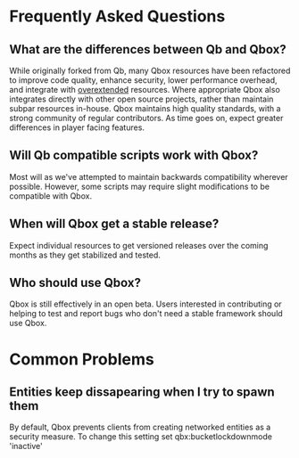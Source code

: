 # Frequently Asked Questions

## What are the differences between Qb and Qbox?

While originally forked from Qb, many Qbox resources have been refactored to improve code quality, enhance security, lower performance overhead, and integrate with [overextended](https://overextended.dev) resources.
Where appropriate Qbox also integrates directly with other open source projects, rather than maintain subpar resources in-house.
Qbox maintains high quality standards, with a strong community of regular contributors. As time goes on, expect greater differences in player facing features.

## Will Qb compatible scripts work with Qbox?

Most will as we've attempted to maintain backwards compatibility wherever possible. However, some scripts may require slight modifications to be compatible with Qbox.

## When will Qbox get a stable release?

Expect individual resources to get versioned releases over the coming months as they get stabilized and tested.

## Who should use Qbox?

Qbox is still effectively in an open beta. Users interested in contributing or helping to test and report bugs who don't need a stable framework should use Qbox.

# Common Problems

## Entities keep dissapearing when I try to spawn them
By default, Qbox prevents clients from creating networked entities as a security measure. To change this setting set qbx:bucketlockdownmode 'inactive'
